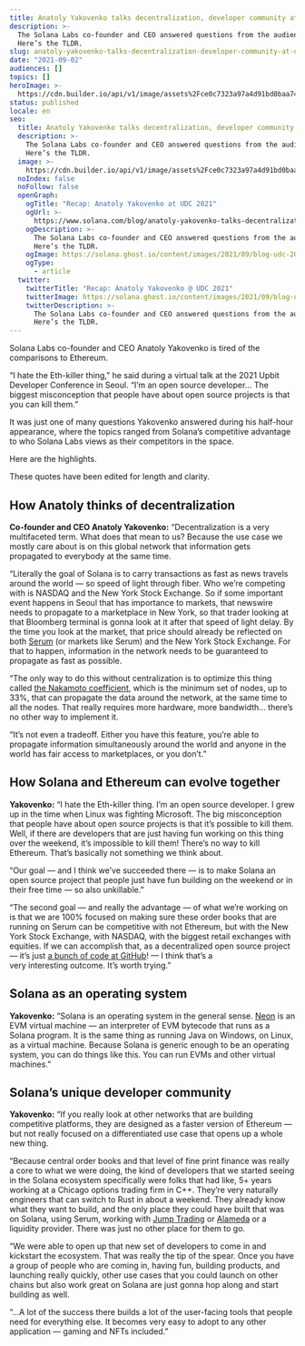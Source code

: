 ```yaml
---
title: Anatoly Yakovenko talks decentralization, developer community at UDC 2021
description: >-
  The Solana Labs co-founder and CEO answered questions from the audience.
  Here’s the TLDR.
slug: anatoly-yakovenko-talks-decentralization-developer-community-at-udc-2021
date: "2021-09-02"
audiences: []
topics: []
heroImage: >-
  https://cdn.builder.io/api/v1/image/assets%2Fce0c7323a97a4d91bd0baa7490ec9139%2Fc5b7009cb8fd43938a878662cb981f21
status: published
locale: en
seo:
  title: Anatoly Yakovenko talks decentralization, developer community @ UDC 2021
  description: >-
    The Solana Labs co-founder and CEO answered questions from the audience.
    Here’s the TLDR.
  image: >-
    https://cdn.builder.io/api/v1/image/assets%2Fce0c7323a97a4d91bd0baa7490ec9139%2Fc5b7009cb8fd43938a878662cb981f21
  noIndex: false
  noFollow: false
  openGraph:
    ogTitle: "Recap: Anatoly Yakovenko at UDC 2021"
    ogUrl: >-
      https://www.solana.com/blog/anatoly-yakovenko-talks-decentralization-developer-community-at-udc-2021
    ogDescription: >-
      The Solana Labs co-founder and CEO answered questions from the audience.
      Here’s the TLDR.
    ogImage: https://solana.ghost.io/content/images/2021/09/blog-udc-2021.png
    ogType:
      - article
  twitter:
    twitterTitle: "Recap: Anatoly Yakovenko @ UDC 2021"
    twitterImage: https://solana.ghost.io/content/images/2021/09/blog-udc-2021.png
    twitterDescription: >-
      The Solana Labs co-founder and CEO answered questions from the audience.
      Here’s the TLDR.
---
```


Solana Labs co-founder and CEO Anatoly Yakovenko is tired of the comparisons to Ethereum.

“I hate the Eth-killer thing,” he said during a virtual talk at the 2021 Upbit Developer Conference in Seoul. “I’m an open source developer… The biggest misconception that people have about open source projects is that you can kill them.”

It was just one of many questions Yakovenko answered during his half-hour appearance, where the topics ranged from Solana’s competitive advantage to who Solana Labs views as their competitors in the space.

Here are the highlights.

These quotes have been edited for length and clarity.

<YouTube videoId="ZlOci6O-s40" />

## **How Anatoly thinks of decentralization**

**Co-founder and CEO Anatoly Yakovenko:** “Decentralization is a very multifaceted term. What does that mean to us? Because the use case we mostly care about is on this global network that information gets propagated to everybody at the same time.

“Literally the goal of Solana is to carry transactions as fast as news travels around the world — so speed of light through fiber. Who we’re competing with is NASDAQ and the New York Stock Exchange. So if some important event happens in Seoul that has importance to markets, that newswire needs to propagate to a marketplace in New York, so that trader looking at that Bloomberg terminal is gonna look at it after that speed of light delay. By the time you look at the market, that price should already be reflected on both [Serum](https://projectserum.com/?ref=solana.ghost.io#/) (or markets like Serum) and the New York Stock Exchange. For that to happen, information in the network needs to be guaranteed to propagate as fast as possible.

“The only way to do this without centralization is to optimize this thing called [the Nakamoto coefficient](https://solanabeach.io/validators?ref=solana.ghost.io), which is the minimum set of nodes, up to 33%, that can propagate the data around the network, at the same time to all the nodes. That really requires more hardware, more bandwidth… there’s no other way to implement it.

“It’s not even a tradeoff. Either you have this feature, you’re able to propagate information simultaneously around the world and anyone in the world has fair access to marketplaces, or you don’t.”

## **How Solana and Ethereum can evolve together**

**Yakovenko:** “I hate the Eth-killer thing. I’m an open source developer. I grew up in the time when Linux was fighting Microsoft. The big misconception that people have about open source projects is that it’s possible to kill them. Well, if there are developers that are just having fun working on this thing over the weekend, it’s impossible to kill them! There’s no way to kill Ethereum. That’s basically not something we think about.

“Our goal — and I think we’ve succeeded there — is to make Solana an open source project that people just have fun building on the weekend or in their free time — so also unkillable.”

“The second goal — and really the advantage — of what we’re working on is that we are 100% focused on making sure these order books that are running on Serum can be competitive with not Ethereum, but with the New York Stock Exchange, with NASDAQ, with the biggest retail exchanges with equities. If we can accomplish that, as a decentralized open source project — it’s just [a bunch of code at GitHub](https://solana.com/developers?ref=solana.ghost.io)! — I think that’s a very interesting outcome. It’s worth trying.”

## **Solana as an operating system**

**Yakovenko:** “Solana is an operating system in the general sense. [Neon](https://cointelegraph.com/news/neon-labs-deploys-cross-chain-ethereum-virtual-machine-on-solana?ref=solana.ghost.io) is an EVM virtual machine — an interpreter of EVM bytecode that runs as a Solana program. It is the same thing as running Java on Windows, on Linux, as a virtual machine. Because Solana is generic enough to be an operating system, you can do things like this. You can run EVMs and other virtual machines.”

## **Solana’s unique developer community**

**Yakovenko:** “If you really look at other networks that are building competitive platforms, they are designed as a faster version of Ethereum — but not really focused on a differentiated use case that opens up a whole new thing.

“Because central order books and that level of fine print finance was really a core to what we were doing, the kind of developers that we started seeing in the Solana ecosystem specifically were folks that had like, 5+ years working at a Chicago options trading firm in C++. They’re very naturally engineers that can switch to Rust in about a weekend. They already know what they want to build, and the only place they could have built that was on Solana, using Serum, working with [Jump Trading](https://jumptrading.com/?ref=solana.ghost.io) or [Alameda](https://www.alameda-research.com/?ref=solana.ghost.io) or a liquidity provider. There was just no other place for them to go.

“We were able to open up that new set of developers to come in and kickstart the ecosystem. That was really the tip of the spear. Once you have a group of people who are coming in, having fun, building products, and launching really quickly, other use cases that you could launch on other chains but also work great on Solana are just gonna hop along and start building as well.

“...A lot of the success there builds a lot of the user-facing tools that people need for everything else. It becomes very easy to adopt to any other application — gaming and NFTs included.”
